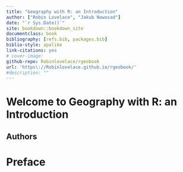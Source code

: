```yaml
--- 
title: "Geography with R: an Introduction"
author: ["Robin Lovelace", "Jakub Nowosad"]
date: "`r Sys.Date()`"
site: bookdown::bookdown_site
documentclass: book
bibliography: [refs.bib, packages.bib]
biblio-style: apalike
link-citations: yes
# cover-image: 
github-repo: Robinlovelace/rgeobook
url: 'https\://Robinlovelace.github.io/rgeobook/'
#description: ""
---
```


# Welcome to Geography with R: an Introduction {-}

## Authors {-}

# Preface {-}


